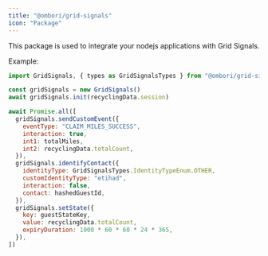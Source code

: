 ```yaml
---
title: "@ombori/grid-signals"
icon: "Package"
---
```


This package is used to integrate your nodejs applications with Grid Signals.

Example:

```js
import GridSignals, { types as GridSignalsTypes } from "@ombori/grid-signals"

const gridSignals = new GridSignals()
await gridSignals.init(recyclingData.session)

await Promise.all([
  gridSignals.sendCustomEvent({
    eventType: "CLAIM_MILES_SUCCESS",
    interaction: true,
    int1: totalMiles,
    int2: recyclingData.totalCount,
  }),
  gridSignals.identifyContact({
    identityType: GridSignalsTypes.IdentityTypeEnum.OTHER,
    customIdentityType: "etihad",
    interaction: false,
    contact: hashedGuestId,
  }),
  gridSignals.setState({
    key: guestStateKey,
    value: recyclingData.totalCount,
    expiryDuration: 1000 * 60 * 60 * 24 * 365,
  }),
])
```
